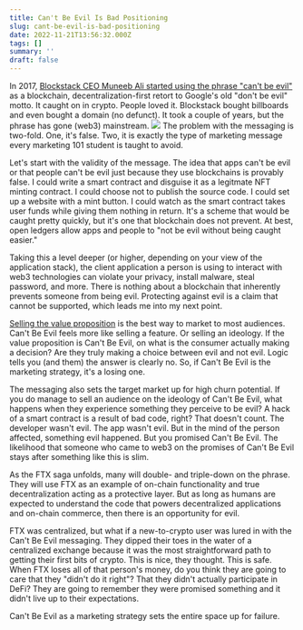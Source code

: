 ```yaml
---
title: Can't Be Evil Is Bad Positioning
slug: cant-be-evil-is-bad-positioning
date: 2022-11-21T13:56:32.000Z
tags: []
summary: ''
draft: false
---
```


In 2017, [Blockstack CEO Muneeb Ali started using the phrase "can't be evil"](https://www.coindesk.com/markets/2017/08/27/cant-be-evil-the-google-inspired-case-for-blockchain/) as a blockchain, decentralization-first retort to Google's old "don't be evil" motto. It caught on in crypto. People loved it. Blockstack bought billboards and even bought a domain (no defunct). It took a couple of years, but the phrase has gone (web3) mainstream. 
![](__GHOST_URL__/content/images/2022/11/image.png)
The problem with the messaging is two-fold. One, it's false. Two, it is exactly the type of marketing message every marketing 101 student is taught to avoid. 

Let's start with the validity of the message. The idea that apps can't be evil or that people can't be evil just because they use blockchains is provably false. I could write a smart contract and disguise it as a legitmate NFT minting contract. I could choose not to publish the source code. I could set up a website with a mint button. I could watch as the smart contract takes user funds while giving them nothing in return. It's a scheme that would be caught pretty quickly, but it's one that blockchain does not prevent. At best, open ledgers allow apps and people to "not be evil without being caught easier."

Taking this a level deeper (or higher, depending on your view of the application stack), the client application a person is using to interact with web3 technologies can violate your privacy, install malware, steal password, and more. There is nothing about a blockchain that inherently prevents someone from being evil. Protecting against evil is a claim that cannot be supported, which leads me into my next point. 

[Selling the value proposition](https://issuu.com/georgiaurbanagcouncil/docs/uacmag_summer2021_online/s/12539177) is the best way to market to most audiences. Can't Be Evil feels more like selling a feature. Or selling an ideology. If the value proposition is Can't Be Evil, on what is the consumer actually making a decision? Are they truly making a choice between evil and not evil. Logic tells you (and them) the answer is clearly no. So, if Can't Be Evil is the marketing strategy, it's a losing one. 

The messaging also sets the target market up for high churn potential. If you do manage to sell an audience on the ideology of Can't Be Evil, what happens when they experience something they perceive to be evil? A hack of a smart contract is a result of bad code, right? That doesn't count. The developer wasn't evil. The app wasn't evil. But in the mind of the person affected, something evil happened. But you promised Can't Be Evil. The likelihood that someone who came to web3 on the promises of Can't Be Evil stays after something like this is slim. 

As the FTX saga unfolds, many will double- and triple-down on the phrase. They will use FTX as an example of on-chain functionality and true decentralization acting as a protective layer. But as long as humans are expected to understand the code that powers decentralized applications and on-chain commerce, then there is an opportunity for evil. 

FTX was centralized, but what if a new-to-crypto user was lured in with the Can't Be Evil messaging. They dipped their toes in the water of a centralized exchange because it was the most straightforward path to getting their first bits of crypto. This is nice, they thought. This is safe. When FTX loses all of that person's money, do you think they are going to care that they "didn't do it right"? That they didn't actually participate in DeFi? They are going to remember they were promised something and it didn't live up to their expectations. 

Can't Be Evil as a marketing strategy sets the entire space up for failure. 
